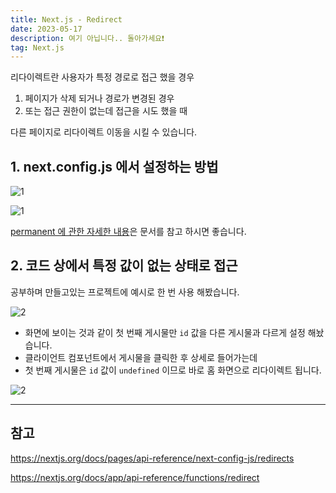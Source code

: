 ```yaml
---
title: Next.js - Redirect
date: 2023-05-17
description: 여기 아닙니다.. 돌아가세요❗️
tag: Next.js
---
```


리다이렉트란 사용자가 특정 경로로 접근 했을 경우

1. 페이지가 삭제 되거나 경로가 변경된 경우
2. 또는 접근 권한이 없는데 접근을 시도 했을 때

다른 페이지로 리다이렉트 이동을 시킬 수 있습니다.

## 1. next.config.js 에서 설정하는 방법

![1](https://github.com/Choi-HyunHo/hyunho-gatsby-blog/assets/87301268/3b134dea-ebed-44b2-96e9-edf921325f43)

![1](https://github.com/Choi-HyunHo/hyunho-gatsby-blog/assets/87301268/c120cef5-a8c4-4875-a02f-dc926228ebd1)

[permanent 에 관한 자세한 내용](https://nextjs.org/docs/pages/api-reference/next-config-js/redirects)은 문서를 참고 하시면 좋습니다.

## 2. 코드 상에서 특정 값이 없는 상태로 접근

공부하며 만들고있는 프로젝트에 예시로 한 번 사용 해봤습니다.

![2](https://github.com/Choi-HyunHo/hyunho-gatsby-blog/assets/87301268/61b3a4de-d148-4e08-8f95-0a65ce84ac0f)

-   화면에 보이는 것과 같이 첫 번째 게시물만 `id` 값을 다른 게시물과 다르게 설정 해놨습니다.
-   클라이언트 컴포넌트에서 게시물을 클릭한 후 상세로 들어가는데
-   첫 번째 게시물은 `id` 값이 `undefined` 이므로 바로 홈 화면으로 리다이렉트 됩니다.

![2](https://github.com/Choi-HyunHo/hyunho-gatsby-blog/assets/87301268/ae30609d-4ec3-43f8-808f-c245f615569e)

---

## 참고

https://nextjs.org/docs/pages/api-reference/next-config-js/redirects

https://nextjs.org/docs/app/api-reference/functions/redirect
